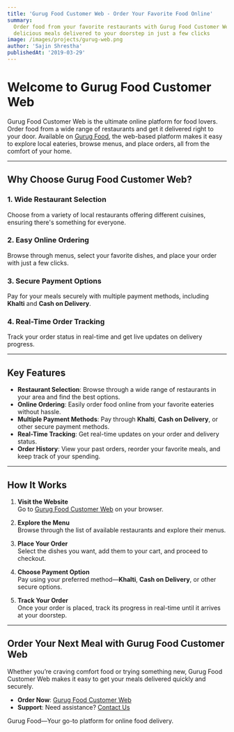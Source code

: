 ```yaml
---
title: 'Gurug Food Customer Web - Order Your Favorite Food Online'
summary:
  Order food from your favorite restaurants with Gurug Food Customer Web. Get
  delicious meals delivered to your doorstep in just a few clicks
image: /images/projects/gurug-web.png
author: 'Sajin Shrestha'
publishedAt: '2019-03-29'
---
```


# Welcome to Gurug Food Customer Web

Gurug Food Customer Web is the ultimate online platform for food lovers. Order
food from a wide range of restaurants and get it delivered right to your door.
Available on [Gurug Food](https://www.gurugfood.com), the web-based platform
makes it easy to explore local eateries, browse menus, and place orders, all
from the comfort of your home.

---

## Why Choose Gurug Food Customer Web?

### 1. Wide Restaurant Selection

Choose from a variety of local restaurants offering different cuisines, ensuring
there's something for everyone.

### 2. Easy Online Ordering

Browse through menus, select your favorite dishes, and place your order with
just a few clicks.

### 3. Secure Payment Options

Pay for your meals securely with multiple payment methods, including **Khalti**
and **Cash on Delivery**.

### 4. Real-Time Order Tracking

Track your order status in real-time and get live updates on delivery progress.

---

## Key Features

- **Restaurant Selection**: Browse through a wide range of restaurants in your
  area and find the best options.
- **Online Ordering**: Easily order food online from your favorite eateries
  without hassle.
- **Multiple Payment Methods**: Pay through **Khalti**, **Cash on Delivery**, or
  other secure payment methods.
- **Real-Time Tracking**: Get real-time updates on your order and delivery
  status.
- **Order History**: View your past orders, reorder your favorite meals, and
  keep track of your spending.

---

## How It Works

1. **Visit the Website**  
   Go to [Gurug Food Customer Web](https://www.gurugfood.com) on your browser.

2. **Explore the Menu**  
   Browse through the list of available restaurants and explore their menus.

3. **Place Your Order**  
   Select the dishes you want, add them to your cart, and proceed to checkout.

4. **Choose Payment Option**  
   Pay using your preferred method—**Khalti**, **Cash on Delivery**, or other
   secure options.

5. **Track Your Order**  
   Once your order is placed, track its progress in real-time until it arrives
   at your doorstep.

---

## Order Your Next Meal with Gurug Food Customer Web

Whether you’re craving comfort food or trying something new, Gurug Food Customer
Web makes it easy to get your meals delivered quickly and securely.

- **Order Now**: [Gurug Food Customer Web](https://www.gurugfood.com)
- **Support**: Need assistance? [Contact Us](https://www.gurugfood.com/contact)

Gurug Food—Your go-to platform for online food delivery.
